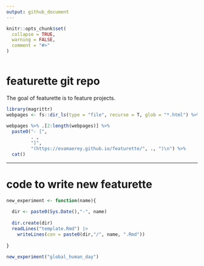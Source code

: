 ```yaml
---
output: github_document
---
```

   
<!-- README.md is generated from README.Rmd. Please edit that file --> 

    

```r
knitr::opts_chunk$set(      
  collapse = TRUE,
  warning = FALSE,
  comment = "#>"          
)       
 
```


# featurette git repo 
 
<!-- badges: start -->
<!-- badges: end -->  

  

The goal of featurette is to feature projects.



```r
library(magrittr)
webpages <- fs::dir_ls(type = "file", recurse = T, glob = "*.html") %>% rev()
       
webpages %>% .[2:length(webpages)] %>% 
  paste0("- [",
         . ,
         "]",
         "(https://evamaerey.github.io/featurette/", ., ")\n") %>% 
  cat()     
```

---

# code to write new featurette

```r
new_experiment <- function(name){
  
  dir <- paste0(Sys.Date(),"-", name)
  
  dir.create(dir)
  readLines("template.Rmd") |>
    writeLines(con = paste0(dir,"/", name, ".Rmd"))
  
} 

new_experiment("global_human_day")
```


